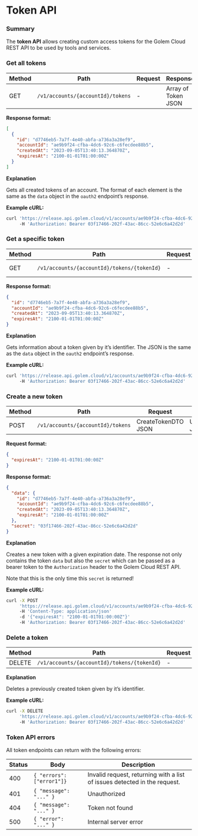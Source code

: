 # Token API

### Summary

The **token API** allows creating custom access tokens for the Golem Cloud REST API to be used by tools and services.

### Get all tokens

| Method | Path | Request | Response |
| --- | --- | --- | --- |
| GET | `/v1/accounts/{accountId}/tokens` | - |  Array of Token JSON |

**Response format:**

```json
[
  {
    "id": "d7746eb5-7a7f-4e40-abfa-a736a3a28ef9",
    "accountId": "ae9b9f24-cfba-4dc6-92c6-c6fecdee88b5",
    "createdAt": "2023-09-05T13:40:13.364870Z",
    "expiresAt": "2100-01-01T01:00:00Z"
  }
]
```

**Explanation**

Gets all created tokens of an account. The format of each element is the same as the `data` object in the `oauth2` endpoint’s response.

**Example cURL:**

```bash
curl 'https://release.api.golem.cloud/v1/accounts/ae9b9f24-cfba-4dc6-92c6-c6fecdee88b5/tokens'
     -H 'Authorization: Bearer 03f17466-202f-43ac-86cc-52e6c6a42d2d'
```

### Get a specific token

| Method | Path | Request | Response |
| --- | --- | --- | --- |
| GET | `/v1/accounts/{accountId}/tokens/{tokenId}` | - | Token JSON |

**Response format:**

```json
{
  "id": "d7746eb5-7a7f-4e40-abfa-a736a3a28ef9",
  "accountId": "ae9b9f24-cfba-4dc6-92c6-c6fecdee88b5",
  "createdAt": "2023-09-05T13:40:13.364870Z",
  "expiresAt": "2100-01-01T01:00:00Z"
}
```

**Explanation**

Gets information about a token given by it’s identifier. The JSON is the same as the `data` object in the `oauth2` endpoint’s response.

**Example cURL:**

```bash
curl 'https://release.api.golem.cloud/v1/accounts/ae9b9f24-cfba-4dc6-92c6-c6fecdee88b5/tokens/d7746eb5-7a7f-4e40-abfa-a736a3a28ef9'
     -H 'Authorization: Bearer 03f17466-202f-43ac-86cc-52e6c6a42d2d'
```

### Create a new token

| Method | Path | Request | Response |
| --- | --- | --- | --- |
| POST | `/v1/accounts/{accountId}/tokens` | CreateTokenDTO JSON | UnsafeToken JSON |

**Request format:**

```json
{
  "expiresAt": "2100-01-01T01:00:00Z"
}
```

**Response format:**

```json
{
  "data": {
    "id": "d7746eb5-7a7f-4e40-abfa-a736a3a28ef9",
    "accountId": "ae9b9f24-cfba-4dc6-92c6-c6fecdee88b5",
    "createdAt": "2023-09-05T13:40:13.364870Z",
    "expiresAt": "2100-01-01T01:00:00Z"
  },
  "secret": "03f17466-202f-43ac-86cc-52e6c6a42d2d"
}
```

**Explanation**

Creates a new token with a given expiration date. The response not only contains the token `data` but also the `secret` which can be passed as a bearer token to the `Authorization` header to the Golem Cloud REST API.

Note that this is the only time this `secret` is returned!

**Example cURL:**

```bash
curl -X POST
     'https://release.api.golem.cloud/v1/accounts/ae9b9f24-cfba-4dc6-92c6-c6fecdee88b5/tokens'
     -H 'Content-Type: application/json'
     -d '{"expiresAt": "2100-01-01T01:00:00Z"}' 
     -H 'Authorization: Bearer 03f17466-202f-43ac-86cc-52e6c6a42d2d'
```

### Delete a token

| Method | Path | Request | Response |
| --- | --- | --- | --- |
| DELETE | `/v1/accounts/{accountId}/tokens/{tokenId}` | - | - |

**Explanation**

Deletes a previously created token given by it’s identifier.

**Example cURL:**

```bash
curl -X DELETE
     'https://release.api.golem.cloud/v1/accounts/ae9b9f24-cfba-4dc6-92c6-c6fecdee88b5/tokens/d7746eb5-7a7f-4e40-abfa-a736a3a28ef9'
     -H 'Authorization: Bearer 03f17466-202f-43ac-86cc-52e6c6a42d2d'
```

### Token API errors

All token endpoints can return with the following errors:

| Status | Body | Description |
| --- | --- | --- |
| 400 | `{ "errors": ["error1"]}` | Invalid request, returning with a list of issues detected in the request. |
| 401 | `{ "message": "..." }` | Unauthorized |
| 404 | `{ "message": "..." }` | Token not found |
| 500 | `{ "error": "..." }` | Internal server error |